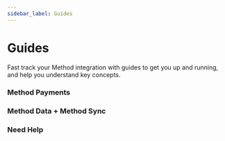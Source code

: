 ```yaml
---
sidebar_label: Guides
---
```



# Guides

Fast track your Method integration with guides to get you up and running, and help
you understand key concepts.

### Method Payments

<CardContainer>
  <Card
    icon="/img/sidebar-icon/guides/quick-start.svg"
    href="/guides/quick-start"
    header="Quick start"
    body="Hit the ground running and make your first API call."
  />
  <Card
    icon="/img/sidebar-icon/guides/create-your-first-payment.svg"
    href="/guides/quick-start/create-your-first-payment"
    header="Create your first payment"
    body="Interact with Method resources by creating your first payment."
  />
  <Card
    icon="/img/sidebar-icon/guides/entities.svg"
    href="/guides/entities"
    header="Entities"
    body="View and manage your users through Method entities."
  />
  <Card
    icon="/img/sidebar-icon/guides/source-accounts.svg"
    href="/guides/accounts/overview#source-accounts"
    header="Source accounts"
    body="Connect bank accounts using routing and account numbers."
  />
  <Card
    icon="/img/sidebar-icon/guides/destination-accounts.svg"
    href="/guides/accounts/overview#destination-accounts"
    header="Destination accounts"
    body="Connect your user's student loans, credit cards, and more."
  />
  <Card
    icon="/img/sidebar-icon/guides/payments.svg"
    href="/guides/payments"
    header="Payments"
    body="Transfer funds from a source to a destination account."
  />
</CardContainer>

### Method Data + Method Sync

<CardContainer>
  <Card
    icon="/img/sidebar-icon/guides/quick-start.svg"
    href="/guides/quick-start"
    header="Quick start"
    body="Hit the ground running and make your first API call."
  />
  <Card
    icon="/img/sidebar-icon/guides/retrieve-an-entitys-debts.svg"
    href="/guides/quick-start/retrieve-an-entitys-debts"
    header="Retrieve an entity's debts"
    body="Automatically retrieve and create all of an entity's debts."
  />
  <Card
    icon="/img/sidebar-icon/guides/arrow-repeat.svg"
    href="/guides/quick-start/sync-a-liability"
    header="Sync a liability's data"
    body="Retrieve real-time balance, payoff and more for a liability."
  />
  <Card
    icon="/img/sidebar-icon/guides/entities.svg"
    href="/guides/entities"
    header="Entities"
    body="View and manage your users through Method entities."
  />
  <Card
    icon="/img/sidebar-icon/guides/identity-verification.svg"
    href="/guides/entities/identity-verification"
    header="Identity Verification"
    body="Verify an entity's identity to retrieve their debts."
  />
  <Card
    icon="/img/sidebar-icon/guides/retrieve-liability-account-data.svg"
    href="/guides/accounts/retrieve-liability-account-data"
    header="Liability account data"
    body="Retrieve enhanced liability data for an account."
  />
</CardContainer>


### Need Help

<CardContainer>
  <Card
    icon="/img/sidebar-icon/guides/support.svg"
    href="/guides/support"
    header="Support"
    body="Need help integrating with Method? Send us a message."
  />
</CardContainer>

<!--

---

## Explore by use case

<CardContainer>
  <UseCaseCard
    href="/guides/use-cases/payoff-debts"
    illustration="/img/illustrations/illustration-1.png"
    header="Payoff debts"
    body="Initiate a payment to personal loans, student loans, mortgages, credit card, and more."
  />
  <UseCaseCard
    href="/guides/use-cases/ach-transfers"
    illustration="/img/illustrations/illustration-2.png"
    header="ACH transfers"
    body="Transfer money from checking or savings accounts."
  />
  <UseCaseCard
    href="/guides/use-cases/balance-transfers"
    illustration="/img/illustrations/illustration-3.png"
    header="Balance transfers"
    body="Transfer balance from one credit card to another."
  />
  <UseCaseCard
    href="/guides/use-cases/swap-payment-method"
    illustration="/img/illustrations/illustration-4.png"
    header="Swap payment method"
    body="Manage a bill's payment source by swapping payment methods."
  />
</CardContainer>

---

-->
